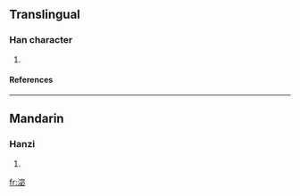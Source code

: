 ==Translingual==
===Han character===
{{Han char|rn=85|rad=水|as=08|sn=11|four=|canj=水十心竹 (EJPH)}}
# {{defn|Han|sort=水08}}
====References====
{{Han ref|kx=0630.260|dkj=17668|dj=1033.060|hdz=31662.050|uh=6DE7|ud=28135}}

----
==Mandarin==
===Hanzi===
{{cmn-hanzi|pin=[[mì]] ([[mi4]])|wg=mi<sup>4</sup>}}
# {{defn|Mandarin}}

[[fr:淧]]
